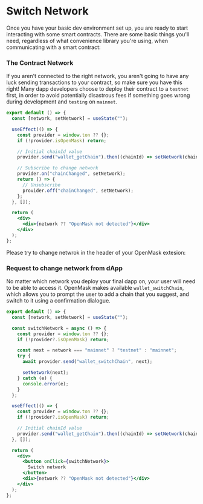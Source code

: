 
# Switch Network

Once you have your basic dev environment set up, you are ready to start interacting with some smart contracts. There are some basic things you'll need, regardless of what convenience library you're using, when communicating with a smart contract:

### The Contract Network

If you aren't connected to the right network, you aren't going to have any luck sending transactions to your contract, so make sure you have this right! Many dapp developers choose to deploy their contract to a `testnet` first, in order to avoid potentially disastrous fees if something goes wrong during development and `testing` on `mainnet`.

```jsx
export default () => {
  const [network, setNetwork] = useState("");

  useEffect(() => {
    const provider = window.ton ?? {};
    if (!provider.isOpenMask) return;

    // Initial chainId value
    provider.send("wallet_getChain").then((chainId) => setNetwork(chainId));

    // Subscribe to change network
    provider.on("chainChanged", setNetwork);
    return () => {
      // Unsubscribe
      provider.off("chainChanged", setNetwork);
    };
  }, []);

  return (
    <div>
      <div>{network ?? "OpenMask not detected"}</div>
    </div>
  );
};
```

Please try to change netwrok in the header of your OpenMask extesion:

<Network />

### Request to change network from dApp

No matter which network you deploy your final dapp on, your user will need to be able to access it. OpenMask makes available `wallet_switchChain`, which allows you to prompt the user to add a chain that you suggest, and switch to it using a confirmation dialogue.

```jsx
export default () => {
  const [network, setNetwork] = useState("");

  const switchNetwork = async () => {
    const provider = window.ton ?? {};
    if (!provider?.isOpenMask) return;

    const next = network === "mainnet" ? "testnet" : "mainnet";
    try {
      await provider.send("wallet_switchChain", next);

      setNetwork(next);
    } catch (e) {
      console.error(e);
    }
  };

  useEffect(() => {
    const provider = window.ton ?? {};
    if (!provider?.isOpenMask) return;

    // Initial chainId value
    provider.send("wallet_getChain").then((chainId) => setNetwork(chainId));
  }, []);

  return (
    <div>
      <button onClick={switchNetwork}>
        Switch network
      </button>
      <div>{network ?? "OpenMask not detected"}</div>
    </div>
  );
};

```

<Switch />
